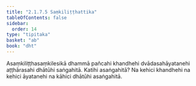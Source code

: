 ```yaml
---
title: "2.1.7.5 Saṃkiliṭṭhattika"
tableOfContents: false
sidebar:
  order: 14
type: "tipitaka"
basket: "ab"
book: "dht"
---
```



<DynamicBreadcrumb />

<Division number="87" book="dht" bookNo="31" page="15">

<Paragraph number="133" book="dht">
Asaṃkiliṭṭhasaṃkilesikā dhammā pañcahi khandhehi dvādasahāyatanehi aṭṭhārasahi dhātūhi saṅgahitā. Katihi asaṅgahitā? Na kehici khandhehi na kehici āyatanehi na kāhici dhātūhi asaṅgahitā.
</Paragraph>
</Division>